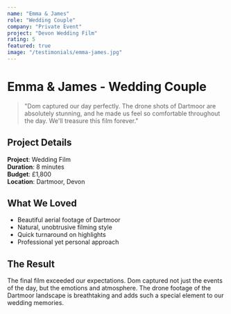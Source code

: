 ```yaml
---
name: "Emma & James"
role: "Wedding Couple"
company: "Private Event"
project: "Devon Wedding Film"
rating: 5
featured: true
image: "/testimonials/emma-james.jpg"
---
```


# Emma & James - Wedding Couple

> "Dom captured our day perfectly. The drone shots of Dartmoor are absolutely stunning, and he made us feel so comfortable throughout the day. We'll treasure this film forever."

## Project Details

**Project**: Wedding Film  
**Duration**: 8 minutes  
**Budget**: £1,800  
**Location**: Dartmoor, Devon

## What We Loved

- Beautiful aerial footage of Dartmoor
- Natural, unobtrusive filming style
- Quick turnaround on highlights
- Professional yet personal approach

## The Result

The final film exceeded our expectations. Dom captured not just the events of the day, but the emotions and atmosphere. The drone footage of the Dartmoor landscape is breathtaking and adds such a special element to our wedding memories.
